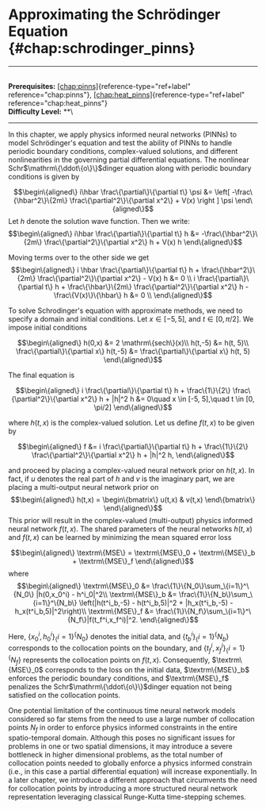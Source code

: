 # Approximating the Schrödinger Equation \{#chap:schrodinger_pinns\}

------------------------------------------------------------------------

\
**Prerequisites:**
[\[chap:pinns\]](#chap:pinns)\{reference-type="ref+label"
reference="chap:pinns"\},
[\[chap:heat_pinns\]](#chap:heat_pinns)\{reference-type="ref+label"
reference="chap:heat_pinns"\}\
**Difficulty Level:** \*\*\

------------------------------------------------------------------------

In this chapter, we apply physics informed neural networks (PINNs) to
model Schrödinger's equation and test the ability of PINNs to handle
periodic boundary conditions, complex-valued solutions, and different
nonlinearities in the governing partial differential equations. The
nonlinear Schr$\mathrm\{\ddot\{o\}\}$dinger equation along with periodic
boundary conditions is given by

$$\begin\{aligned\}
    i\hbar \frac\{\partial\}\{\partial t\} \psi &= \left[ -\frac\{\hbar^2\}\{2m\} \frac\{\partial^2\}\{\partial x^2\} + V(x) \right ] \psi
\end\{aligned\}$$ Let $h$ denote the solution wave function. Then we
write: $$\begin\{aligned\}
    i\hbar \frac\{\partial\}\{\partial t\} h &= -\frac\{\hbar^2\}\{2m\} \frac\{\partial^2\}\{\partial x^2\} h + V(x) h 
\end\{aligned\}$$

Moving terms over to the other side we get $$\begin\{aligned\}
    i \hbar \frac\{\partial\}\{\partial t\} h + \frac\{\hbar^2\}\{2m\} \frac\{\partial^2\}\{\partial x^2\}  - V(x) h &= 0 \\
    i \frac\{\partial\}\{\partial t\} h + \frac\{\hbar\}\{2m\} \frac\{\partial^2\}\{\partial x^2\} h - \frac\{V(x)\}\{\hbar\} h &= 0 \\
\end\{aligned\}$$

To solve Schrodinger's equation with approximate methods, we need to
specify a domain and initial conditions. Let $x \in [-5, 5]$, and
$t \in [0,\pi/2]$. We impose initial conditions

$$\begin\{aligned\}
h(0,x) &= 2 \mathrm\{sech\}(x)\\
h(t,-5) &= h(t, 5)\\
\frac\{\partial\}\{\partial x\} h(t,-5) &= \frac\{\partial\}\{\partial x\} h(t, 5)
\end\{aligned\}$$

The final equation is

$$\begin\{aligned\}
i \frac\{\partial\}\{\partial t\} h + \frac\{1\}\{2\} \frac\{\partial^2\}\{\partial x^2\} h + |h|^2 h &= 0\quad x \in [-5, 5],\quad t \in [0, \pi/2]
\end\{aligned\}$$

where $h(t,x)$ is the complex-valued solution. Let us define $f(t,x)$ to
be given by

$$\begin\{aligned\}
f &= i \frac\{\partial\}\{\partial t\} h + \frac\{1\}\{2\} \frac\{\partial^2\}\{\partial x^2\} h + |h|^2 h,
\end\{aligned\}$$

and proceed by placing a complex-valued neural network prior on
$h(t,x)$. In fact, if $u$ denotes the real part of $h$ and $v$ is the
imaginary part, we are placing a multi-output neural network prior on
$$\begin\{aligned\}
h(t,x) = \begin\{bmatrix\} u(t,x) & v(t,x)
\end\{bmatrix\}
\end\{aligned\}$$ This prior will result in the complex-valued
(multi-output) physics informed neural network $f(t,x)$. The shared
parameters of the neural networks $h(t,x)$ and $f(t,x)$ can be learned
by minimizing the mean squared error loss

$$\begin\{aligned\}
    \textrm\{MSE\} = \textrm\{MSE\}_0 + \textrm\{MSE\}_b + \textrm\{MSE\}_f    
\end\{aligned\}$$ where $$\begin\{aligned\}
\textrm\{MSE\}_0 &= \frac\{1\}\{N_0\}\sum_\{i=1\}^\{N_0\} |h(0,x_0^i) - h^i_0|^2\\
\textrm\{MSE\}_b &= \frac\{1\}\{N_b\}\sum_\{i=1\}^\{N_b\} \left(|h(t^i_b,-5) - h(t^i_b,5)|^2 + |h_x(t^i_b,-5) - h_x(t^i_b,5)|^2\right)\\ 
\textrm\{MSE\}_f &= \frac\{1\}\{N_f\}\sum_\{i=1\}^\{N_f\}|f(t_f^i,x_f^i)|^2.    
\end\{aligned\}$$

Here, $\{x_0^i, h^i_0\}_\{i=1\}^\{N_0\}$ denotes the initial data, and
$\{t^i_b\}_\{i=1\}^\{N_b\}$ corresponds to the collocation points on the
boundary, and $\{t_f^i,x_f^i\}_\{i=1\}^\{N_f\}$ represents the collocation
points on $f(t,x)$. Consequently, $\textrm\{MSE\}_0$ corresponds to the
loss on the initial data, $\textrm\{MSE\}_b$ enforces the periodic
boundary conditions, and $\textrm\{MSE\}_f$ penalizes the
Schr$\mathrm\{\ddot\{o\}\}$dinger equation not being satisfied on the
collocation points.

One potential limitation of the continuous time neural network models
considered so far stems from the need to use a large number of
collocation points $N_f$ in order to enforce physics informed
constraints in the entire spatio-temporal domain. Although this poses no
significant issues for problems in one or two spatial dimensions, it may
introduce a severe bottleneck in higher dimensional problems, as the
total number of collocation points needed to globally enforce a physics
informed constrain (i.e., in this case a partial differential equation)
will increase exponentially. In a later chapter, we introduce a
different approach that circumvents the need for collocation points by
introducing a more structured neural network representation leveraging
classical Runge-Kutta time-stepping schemes.

